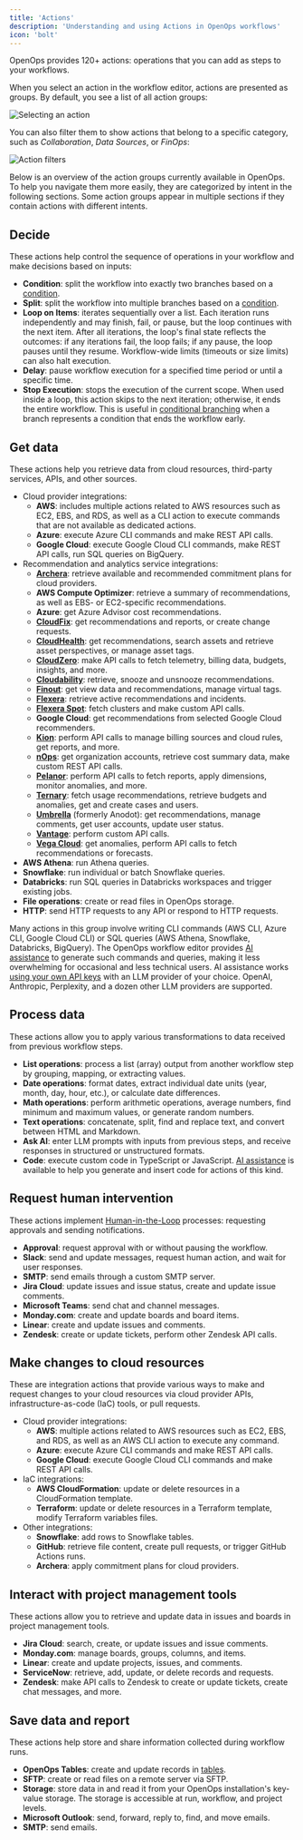 ```yaml
---
title: 'Actions'
description: 'Understanding and using Actions in OpenOps workflows'
icon: 'bolt'
---
```


OpenOps provides 120+ actions: operations that you can add as steps to your workflows.

When you select an action in the workflow editor, actions are presented as groups. By default, you see a list of all action groups:

![Selecting an action](/images/workflow-editor-select-action.png)

You can also filter them to show actions that belong to a specific category, such as *Collaboration*, *Data Sources*, or *FinOps*:

![Action filters](/images/workflow-editor-actions-filter.png)

Below is an overview of the action groups currently available in OpenOps. To help you navigate them more easily, they are categorized by intent in the following sections. Some action groups appear in multiple sections if they contain actions with different intents.

## Decide

These actions help control the sequence of operations in your workflow and make decisions based on inputs:

* **Condition**: split the workflow into exactly two branches based on a [condition](/workflow-management/conditional-branching/).
* **Split**: split the workflow into multiple branches based on a [condition](/workflow-management/conditional-branching/).
* **Loop on Items**: iterates sequentially over a list. Each iteration runs independently and may finish, fail, or pause, but the loop continues with the next item. After all iterations, the loop's final state reflects the outcomes: if any iterations fail, the loop fails; if any pause, the loop pauses until they resume. Workflow-wide limits (timeouts or size limits) can also halt execution.
* **Delay**: pause workflow execution for a specified time period or until a specific time.
* **Stop Execution**: stops the execution of the current scope. When used inside a loop, this action skips to the next iteration; otherwise, it ends the entire workflow. This is useful in [conditional branching](/workflow-management/conditional-branching/) when a branch represents a condition that ends the workflow early.

## Get data

These actions help you retrieve data from cloud resources, third-party services, APIs, and other sources.

* Cloud provider integrations:
    * **AWS**: includes multiple actions related to AWS resources such as EC2, EBS, and RDS, as well as a CLI action to execute commands that are not available as dedicated actions.
    * **Azure**: execute Azure CLI commands and make REST API calls.
    * **Google Cloud**: execute Google Cloud CLI commands, make REST API calls, run SQL queries on BigQuery.
* Recommendation and analytics service integrations:
    * **[Archera](https://archera.ai/)**: retrieve available and recommended commitment plans for cloud providers.
    * **AWS Compute Optimizer**: retrieve a summary of recommendations, as well as EBS- or EC2-specific recommendations.
    * **Azure**: get Azure Advisor cost recommendations.
    * **[CloudFix](https://cloudfix.com/)**: get recommendations and reports, or create change requests.
    * **[CloudHealth](https://www.vmware.com/products/app-platform/tanzu-cloudhealth)**: get recommendations, search assets and retrieve asset perspectives, or manage asset tags.
    * **[CloudZero](https://www.cloudzero.com/)**: make API calls to fetch telemetry, billing data, budgets, insights, and more.
    * **[Cloudability](https://www.apptio.com/products/cloudability/)**: retrieve, snooze and unsnooze recommendations.
    * **[Finout](https://www.finout.io/)**: get view data and recommendations, manage virtual tags.
    * **[Flexera](https://www.flexera.com/)**: retrieve active recommendations and incidents.
    * **[Flexera Spot](https://spot.io/solutions/finops/)**: fetch clusters and make custom API calls.
    * **Google Cloud**: get recommendations from selected Google Cloud recommenders.
    * **[Kion](https://kion.io/)**: perform API calls to manage billing sources and cloud rules, get reports, and more.
    * **[nOps](https://www.nops.io/)**: get organization accounts, retrieve cost summary data, make custom REST API calls.
    * **[Pelanor](https://www.pelanor.io/)**: perform API calls to fetch reports, apply dimensions, monitor anomalies, and more.
    * **[Ternary](https://ternary.app/)**: fetch usage recommendations, retrieve budgets and anomalies, get and create cases and users.
    * **[Umbrella](https://umbrellacost.com/)** (formerly Anodot): get recommendations, manage comments, get user accounts, update user status.
    * **[Vantage](https://www.vantage.sh/)**: perform custom API calls.
    * **[Vega Cloud](https://www.vegacloud.io/)**: get anomalies, perform API calls to fetch recommendations or forecasts.
* **AWS Athena**: run Athena queries.
* **Snowflake**: run individual or batch Snowflake queries.
* **Databricks**: run SQL queries in Databricks workspaces and trigger existing jobs.
* **File operations**: create or read files in OpenOps storage.
* **HTTP**: send HTTP requests to any API or respond to HTTP requests.

Many actions in this group involve writing CLI commands (AWS CLI, Azure CLI, Google Cloud CLI) or SQL queries (AWS Athena, Snowflake, Databricks, BigQuery). The OpenOps workflow editor provides [AI assistance](/ai-assistance/overview/) to generate such commands and queries, making it less overwhelming for occasional and less technical users. AI assistance works [using your own API keys](/ai-assistance/llm-connections/) with an LLM provider of your choice. OpenAI, Anthropic, Perplexity, and a dozen other LLM providers are supported.

## Process data

These actions allow you to apply various transformations to data received from previous workflow steps.

* **List operations**: process a list (array) output from another workflow step by grouping, mapping, or extracting values.
* **Date operations**: format dates, extract individual date units (year, month, day, hour, etc.), or calculate date differences.
* **Math operations**: perform arithmetic operations, average numbers, find minimum and maximum values, or generate random numbers.
* **Text operations**: concatenate, split, find and replace text, and convert between HTML and Markdown.
* **Ask AI**: enter LLM prompts with inputs from previous steps, and receive responses in structured or unstructured formats.
* **Code**: execute custom code in TypeScript or JavaScript. [AI assistance](/ai-assistance/overview/) is available to help you generate and insert code for actions of this kind.

## Request human intervention

These actions implement [Human-in-the-Loop](/workflow-management/human-in-the-loop/) processes: requesting approvals and sending notifications.

* **Approval**: request approval with or without pausing the workflow.
* **Slack**: send and update messages, request human action, and wait for user responses.
* **SMTP**: send emails through a custom SMTP server.
* **Jira Cloud**: update issues and issue status, create and update issue comments.
* **Microsoft Teams**: send chat and channel messages.
* **Monday.com**: create and update boards and board items.
* **Linear**: create and update issues and comments.
* **Zendesk**: create or update tickets, perform other Zendesk API calls.


## Make changes to cloud resources

These are integration actions that provide various ways to make and request changes to your cloud resources via cloud provider APIs, infrastructure-as-code (IaC) tools, or pull requests.

* Cloud provider integrations:
    * **AWS**: multiple actions related to AWS resources such as EC2, EBS, and RDS, as well as an AWS CLI action to execute any command.
    * **Azure**: execute Azure CLI commands and make REST API calls.
    * **Google Cloud**: execute Google Cloud CLI commands and make REST API calls.
* IaC integrations:
    * **AWS CloudFormation**: update or delete resources in a CloudFormation template.
    * **Terraform**: update or delete resources in a Terraform template, modify Terraform variables files.
* Other integrations:
    * **Snowflake**: add rows to Snowflake tables.
    * **GitHub**: retrieve file content, create pull requests, or trigger GitHub Actions runs.
    * **Archera**: apply commitment plans for cloud providers.

## Interact with project management tools

These actions allow you to retrieve and update data in issues and boards in project management tools.

* **Jira Cloud**: search, create, or update issues and issue comments.
* **Monday.com**: manage boards, groups, columns, and items.
* **Linear**: create and update projects, issues, and comments.
* **ServiceNow**: retrieve, add, update, or delete records and requests.
* **Zendesk**: make API calls to Zendesk to create or update tickets, create chat messages, and more.

## Save data and report

These actions help store and share information collected during workflow runs.

* **OpenOps Tables**: create and update records in [tables](/reporting-analytics/tables/).
* **SFTP**: create or read files on a remote server via SFTP.
* **Storage**: store data in and read it from your OpenOps installation's key-value storage. The storage is accessible at run, workflow, and project levels.
* **Microsoft Outlook**: send, forward, reply to, find, and move emails.
* **SMTP**: send emails.
